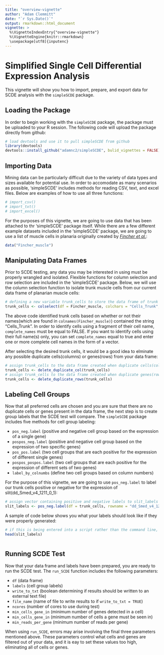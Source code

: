 ```yaml
---
title: "overview-vignette"
author: "Adam Clemmitt"
date: "`r Sys.Date()`"
output: rmarkdown::html_document
vignette: >
  %\VignetteIndexEntry{"overview-vignette"}
  %\VignetteEngine{knitr::rmarkdown}
  \usepackage[utf8]{inputenc}
---
```


Simplified Single Cell Differential Expression Analysis
=======================================================

This vignette will show you how to import, prepare, and export data for SCDE analysis with the `simpleSCDE` package.

Loading the Package
---------------------

In order to begin working with the `simpleSCDE` package, the package must be uploaded to your R session. The following code will upload the package directly from github:

```r
# load devtools and use it to pull simpleSCDE from github
library(devtools)
devtools::install_github("adamnc2/simpleSCDE", bulid_vignettes = FALSE)
```

Importing Data
--------------

Mining data can be particularly difficult due to the variety of data types and sizes available for potential use. In order to accomodate as many scenarios as possible, 'simpleSCDE' includes methods for reading CSV, text, and excel files. Below are examples of how to use all three functions:

```r
# import_csv()
# import_txt()
# import_excel()
```

For the purposes of this vignette, we are going to use data that has been attached to thr 'simpleSCDE' package itself. While there are a few different example datasets included in the 'simpleSCDE' package, we are going to use a list of muscle cells in planaria originally created by [*Fincher et al.*](https://www.ncbi.nlm.nih.gov/geo/query/acc.cgi?acc=GSE111764):

```r
data("Fincher_muscle")
```

Manipulating Data Frames
-----------------------

Prior to SCDE testing, any data you may be interested in using must be properly wrangled and isolated. Flexible functions for column selection and row selection are included in the 'simpleSCDE' package. Below, we will use the column selection function to isolate trunk muscle cells from our current data frame of planarian muscle cells:

```r
# defining a new variable trunk_cells to store the data frame of trunk muscle cells selected from all muscle cells
trunk_cells <- colselect(df = Fincher_muscle, colchars = "Cells_Trunk", complete_names = FALSE)
```

The above code identified trunk cells based on whether or not their names(which are found in `colnames(Fincher_muscle)`) contained the string "Cells_Trunk". In order to identify cells using a fragment of their cell name, `complete_names` must be equal to FALSE. If you want to identify cells using their full name(s) only, you can set `complete_names` equal to true and enter one or more complete cell names in the form of a vector.

After selecting the desired trunk cells, it would be a good idea to elminate any possible duplicate cells(columns) or genes(rows) from your data frame:

```r
# assign trunk_cells to the data frame created when duplicate cells(columns) are deleted from trunk_cells
trunk_cells <- delete_duplicate_col(trunk_cells)
# assign trunk_cells to the data frame created when duplicate genes(rows) are deleted from trunk_cells
trunk_cells <- delete_duplicate_rows(trunk_cells)
```

Labeling Cell Groups
--------------------

Now that all preferred cells are chosen and you are sure that there are no duplicate cells or genes present in the data frame, the next step is to create group labels that the SCDE test will compare. The `simpleSCDE` package includes five methods for cell group labeling:

* `pos_neg.label` (positive and negative cell group based on the expression of a single gene)
* `pospos_neg.label` (positive and negative cell group based on the expression of two specific genes)
* `pos_pos.label` (two cell groups that are each positive for the expression of different single genes)
* `pospos_pospos.label` (two cell groups that are each positive for the expression of different sets of two genes)
* `label_by_colnumbs` (define two cell groups based on column numbers)

For the purpose of this vignette, we are going to use `pos_neg.label` to label our trunk cells positive or negative for the expression of slit(dd_Smed_v4_1211_0_1):

```r
# assign vector containing positive and negative labels to slit_labels
slit_labels <- pos_neg.label(df = trunk_cells, rowname = "dd_Smed_v4_12111_0_1", x = 5, x.limit = 0, posname = "slit_positive", negname = "slit_negative")
```

A sample of code below shows you what your labels should look like if they were properly generated:

```r
# if this is being entered into a script rather than the command line, you must enclose this first line of code in print()
head(slit_labels)
```
```r

```

Running SCDE Test
-----------------

Now that your data frame and labels have been prepared, you are ready to run the SCDE test. The `run_SCDE` function includes the following parameters:

* `df` (data frame)
* `labels` (cell group labels)
* `write_to_txt` (boolean determining if results should be written to an external text file)
* `file_name` (name of file to write results to if `write_to_txt = TRUE`)
* `ncores` (number of cores to use during test)
* `min_cells_gene_in` (minimum number of genes detected in a cell)
* `min_cells_gene_in` (minimum number of cells a gene must be seen in)
* `min_reads_per_gene` (minimum number of reads per gene)

When using `run_SCDE`, errors may arise involving the final three parameters mentioned above. These parameters control what cells and genes are filtered out of your data, and it is eay to set these values too high, eliminating all of cells or genes. 




